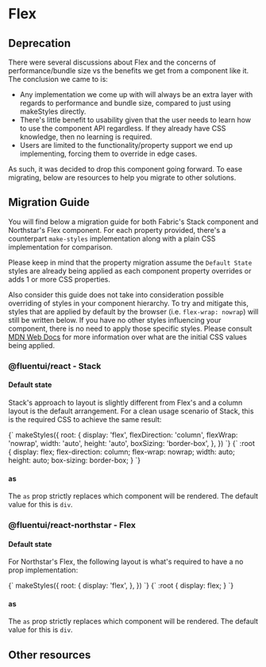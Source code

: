 
<Meta title="Migrations/Flex" />

# Flex

## Deprecation

There were several discussions about Flex and the concerns of performance/bundle size vs the benefits we get from a component like it. The conclusion we came to is:

- Any implementation we come up with will always be an extra layer with regards to performance and bundle size, compared to just using makeStyles directly.
- There's little benefit to usability given that the user needs to learn how to use the component API regardless. If they already have CSS knowledge, then no learning is required.
- Users are limited to the functionality/property support we end up implementing, forcing them to override in edge cases.

As such, it was decided to drop this component going forward. To ease migrating, below are resources to help you migrate to other solutions.

## Migration Guide

You will find below a migration guide for both Fabric's Stack component and Northstar's Flex component. For each property provided, there's a counterpart `make-styles` implementation along with a plain CSS implementation for comparison.

Please keep in mind that the property migration assume the `Default State` styles are already being applied as each component property overrides or adds 1 or more CSS properties.

<!-- Required? -->
Also consider this guide does not take into consideration possible overriding of styles in your component hierarchy. To try and mitigate this, styles that are applied by default by the browser (i.e. `flex-wrap: nowrap`) will still be written below. If you have no other styles influencing your component, there is no need to apply those specific styles. Please consult [MDN Web Docs](https://developer.mozilla.org/en-US/docs/Web/CSS/) for more information over what are the initial CSS values being applied.
<!---->

### @fluentui/react - Stack

#### Default state

Stack's approach to layout is slightly different from Flex's and a column layout is the default arrangement. For a clean usage scenario of Stack, this is the required CSS to achieve the same result:

<CodeComparison>
  <CodeSource language={CodeLanguage.JavaScript}>
{`
makeStyles({
  root: {
    display: 'flex',
    flexDirection: 'column',
    flexWrap: 'nowrap',
    width: 'auto',
    height: 'auto',
    boxSizing: 'border-box',
  },
})
`}
  </CodeSource>
  <CodeSource language={CodeLanguage.CSS}>
{`
:root {
  display: flex;
  flex-direction: column;
  flex-wrap: nowrap;
  width: auto;
  height: auto;
  box-sizing: border-box;
}
`}
  </CodeSource>
</CodeComparison>

#### as

The `as` prop strictly replaces which component will be rendered. The default value for this is `div`.

### @fluentui/react-northstar - Flex

#### Default state

For Northstar's Flex, the following layout is what's required to have a no prop implementation:

<CodeComparison>
  <CodeSource language={CodeLanguage.JavaScript}>
{`
makeStyles({
  root: {
    display: 'flex',
  },
})
`}
  </CodeSource>
  <CodeSource language={CodeLanguage.CSS}>
{`
:root {
  display: flex;
}
`}
  </CodeSource>
</CodeComparison>

#### as

The `as` prop strictly replaces which component will be rendered. The default value for this is `div`.

## Other resources
